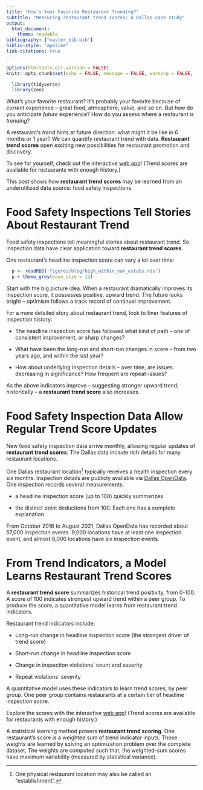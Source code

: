 ```yaml
---
title: "How's Your Favorite Restaurant Trending?"
subtitle: "Measuring restaurant trend scores: a Dallas case study"
output: 
  html_document:
    theme: readable
bibliography: ["master_bib.bib"]
biblio-style: "apalike"
link-citations: true
---
```


```r
options(htmltools.dir.version = FALSE)
knitr::opts_chunk$set(echo = FALSE, message = FALSE, warning = FALSE, fig.showtext = TRUE, fig.align = 'center')
```

```r
  library(tidyverse)
  library(zoo)
```

What's your favorite restaurant? It's probably your favorite because of _current_ experience -- great food, atmosphere, value, and so on. But how do you anticipate _future_ experience? How do you assess where a restaurant is _trending_?

A restaurant's _trend_ hints at future direction: what might it be like in 6 months or 1 year? We can quantify restaurant trend with data. **Restaurant trend scores** open exciting new possibilities for restaurant promotion and discovery.

To see for yourself, check out the interactive [web app](https://score-map-staging.herokuapp.com/)! (Trend scores are available for restaurants with enough history.)

This post shows how **restaurant trend scores** may be learned from an underutilized data source: food safety inspections.



# Food Safety Inspections Tell Stories About Restaurant Trend

Food safety inspections tell meaningful stories about restaurant trend. So inspection data have clear application toward **restaurant trend scores**.

One restaurant's headline inspection score can vary a lot over time:

```r
  p <- readRDS('figures/blog/high_within_var_estabs.rds')
  p + theme_grey(base_size = 12)
```

Start with the big picture idea. When a restaurant dramatically improves its inspection score, it possesses positive, upward trend. The future looks bright -- optimism follows a track record of continual improvement.

For a more detailed story about restaurant trend, look to finer features of inspection history:

- The headline inspection score has followed what kind of path -- one of consistent improvement, or sharp changes? 

- What have been the long-run and short-run changes in score -- from two years ago, and within the last year? 

- How about underlying inspection details -- over time, are issues decreasing in significance? How frequent are repeat-issues?

As the above indicators improve -- suggesting stronger upward trend, historically -- a **restaurant trend score** also increases.



# Food Safety Inspection Data Allow Regular Trend Score Updates

New food safety inspection data arrive monthly, allowing regular updates of **restaurant trend scores**. The Dallas data include rich details for many restaurant locations.

One Dallas restaurant location^[One physical restaurant location may also be called an "establishment".] typically receives a health inspection every six months. Inspection details are publicly available via [Dallas OpenData](https://www.dallasopendata.com/Services/Restaurant-and-Food-Establishment-Inspections-Octo/dri5-wcct). One inspection records several measurements:

- a headline inspection score (up to 100) quickly summarizes

- the distinct point deductions from 100. Each one has a complete explanation.

From October 2016 to August 2021, Dallas OpenData has recorded about 57,000 inspection events. 9,000 locations have at least one inspection event, and almost 6,000 locations have six inspection events.



# From Trend Indicators, a Model Learns Restaurant Trend Scores

A **restaurant trend score** summarizes historical trend positivity, from 0-100. A score of 100 indicates strongest upward trend within a peer group. To produce the score, a quantitative model learns from restaurant trend indicators.

Restaurant trend indicators include:

- Long-run change in headline inspection score (the strongest driver of trend score)

- Short-run change in headline inspection score

- Change in inspection violations' count and severity

- Repeat violations' severity

A quantitative model uses these indicators to learn trend scores, by peer group. One peer group contains restaurants at a certain tier of headline inspection score.

Explore the scores with the interactive [web app](https://score-map-staging.herokuapp.com/)! (Trend scores are available for restaurants with enough history.)

A statistical learning method powers **restaurant trend scoring**. One restaurant's score is a weighted sum of trend indicator inputs. Those weights are learned by solving an optimization problem over the complete dataset. The weights are computed such that, the weighted-sum scores have maximum variability (measured by statistical variance).
